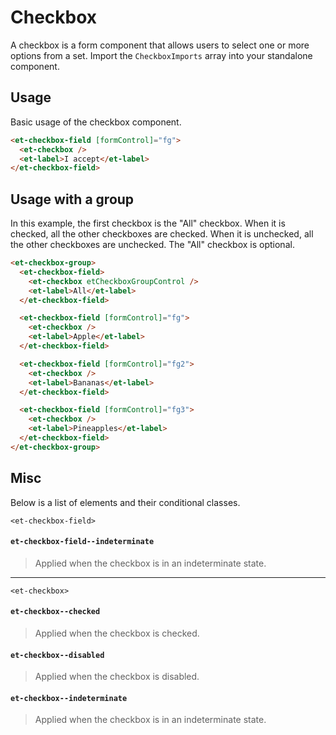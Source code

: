 # Checkbox

A checkbox is a form component that allows users to select one or more options from a set.
Import the `CheckboxImports` array into your standalone component.

## Usage

Basic usage of the checkbox component.

```html
<et-checkbox-field [formControl]="fg">
  <et-checkbox />
  <et-label>I accept</et-label>
</et-checkbox-field>
```

## Usage with a group

In this example, the first checkbox is the "All" checkbox. When it is checked, all the other checkboxes are checked. When it is unchecked, all the other checkboxes are unchecked.
The "All" checkbox is optional.

```html
<et-checkbox-group>
  <et-checkbox-field>
    <et-checkbox etCheckboxGroupControl />
    <et-label>All</et-label>
  </et-checkbox-field>

  <et-checkbox-field [formControl]="fg">
    <et-checkbox />
    <et-label>Apple</et-label>
  </et-checkbox-field>

  <et-checkbox-field [formControl]="fg2">
    <et-checkbox />
    <et-label>Bananas</et-label>
  </et-checkbox-field>

  <et-checkbox-field [formControl]="fg3">
    <et-checkbox />
    <et-label>Pineapples</et-label>
  </et-checkbox-field>
</et-checkbox-group>
```

## Misc

Below is a list of elements and their conditional classes.

`<et-checkbox-field>`

#### `et-checkbox-field--indeterminate`

> Applied when the checkbox is in an indeterminate state.

---

`<et-checkbox>`

#### `et-checkbox--checked`

> Applied when the checkbox is checked.

#### `et-checkbox--disabled`

> Applied when the checkbox is disabled.

#### `et-checkbox--indeterminate`

> Applied when the checkbox is in an indeterminate state.

